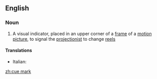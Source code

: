 ==English==

===Noun===
{{wikipedia}}
{{en-noun|sg=[[cue]] [[mark]]}}

# A visual indicator, placed in an upper corner of a [[frame]] of a [[motion picture]], to signal the [[projectionist]] to change [[reel]]s

====Translations====
{{trans-top|indicator to change reels}}
* Italian: {{t-|it|segnalatore di passaggio|m}}
{{trans-mid}}
{{trans-bottom}}

[[zh:cue mark]]